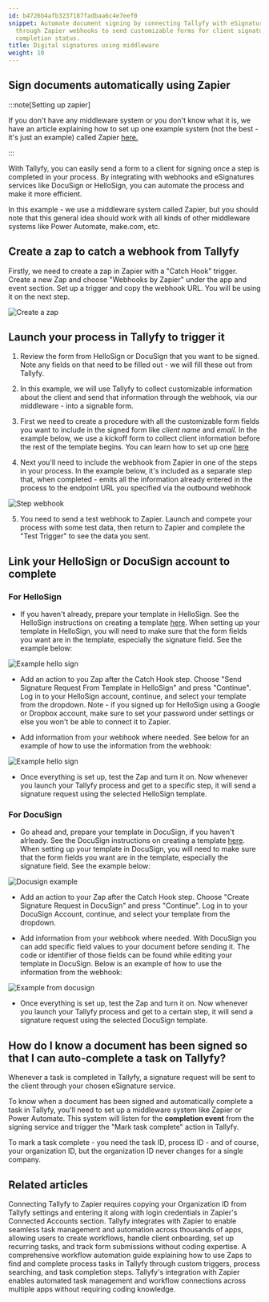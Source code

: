 ```yaml
---
id: b4726b4afb3237187fadbaa6c4e7eef0
snippet: Automate document signing by connecting Tallyfy with eSignature services
  through Zapier webhooks to send customizable forms for client signatures and track
  completion status.
title: Digital signatures using middleware
weight: 10
---
```


## Sign documents automatically using Zapier

:::note[Setting up zapier]

If you don't have any middleware system or you don't know what it is, we have an article explaining how to set up one example system (not the best - it's just an example) called Zapier [here.](/products/pro/integrations/middleware/zapier/how-to-connect-your-tallyfy-account-to-zapier/)

:::

With Tallyfy, you can easily send a form to a client for signing once a step is completed in your process. By integrating with webhooks and eSignatures services like DocuSign or HelloSign, you can automate the process and make it more efficient.

In this example - we use a middleware system called Zapier, but you should note that this general idea should work with all kinds of other middleware systems like Power Automate, make.com, etc.

## Create a zap to catch a webhook from Tallyfy

Firstly, we need to create a zap in Zapier with a "Catch Hook" trigger. Create a new Zap and choose "Webhooks by Zapier" under the app and event section. Set up a trigger and copy the webhook URL. You will be using it on the next step.

![Create a zap](https://screenshots.tallyfy.com/auto-sign-zapier-1.png)

## Launch your process in Tallyfy to trigger it

1. Review the form from HelloSign or DocuSign that you want to be signed. Note any fields on that need to be filled out - we will fill these out from Tallyfy.

2. In this example, we will use Tallyfy to collect customizable information about the client and send that information through the webhook, via our middleware - into a signable form.

3. First we need to create a procedure with all the customizable form fields you want to include in the signed form like _client name_ and _email_. In the example below, we use a kickoff form to collect client information before the rest of the template begins. You can learn how to set up one [here](/products/pro/launching/triggers/kick-off-forms/)

4. Next you'll need to include the webhook from Zapier in one of the steps in your process. In the example below, it's included as a separate step that, when completed - emits all the information already entered in the process to the endpoint URL you specified via the outbound webhook

![Step webhook](https://screenshots.tallyfy.com/tallyfy%2Fpro%2Fdesktop-light-step-webhook.png)

5. You need to send a test webhook to Zapier. Launch and compete your process with some test data, then return to Zapier and complete the "Test Trigger" to see the data you sent.

## Link your HelloSign or DocuSign account to complete

### For HelloSign

- If you haven't already, prepare your template in HelloSign. See the HelloSign instructions on creating a template [here](https://faq.hellosign.com/hc/en-us/articles/211241477-How-to-create-a-template). When setting up your template in HelloSign, you will need to make sure that the form fields you want are in the template, especially the signature field. See the example below:

![Example hello sign](https://screenshots.tallyfy.com/auto-sign-zapier-5.png)

- Add an action to you Zap after the Catch Hook step. Choose "Send Signature Request From Template in HelloSign" and press "Continue". Log in to your HelloSign account, continue, and select your template from the dropdown. Note - if you signed up for HelloSign using a Google or Dropbox account, make sure to set your password under settings or else you won't be able to connect it to Zapier.

- Add information from your webhook where needed. See below for an example of how to use the information from the webhook:

![Example hello sign](https://screenshots.tallyfy.com/auto-sign-zapier-6.png)

- Once everything is set up, test the Zap and turn it on. Now whenever you launch your Tallyfy process and get to a specific step, it will send a signature request using the selected HelloSign template.

### For DocuSign

- Go ahead and, prepare your template in DocuSign, if you haven't alrleady. See the DocuSign instructions on creating a template [here](https://support.docusign.com/s/document-item?bundleId=xry1643227563338&topicId=uab1578456394214.html&_LANG=enus&language=en_US&rsc_301). When setting up your template in DocuSign, you will need to make sure that the form fields you want are in the template, especially the signature field. See the example below:

![Docusign example](https://screenshots.tallyfy.com/auto-sign-zapier-7.png)

- Add an action to your Zap after the Catch Hook step. Choose "Create Signature Request in DocuSign" and press "Continue". Log in to your DocuSign Account, continue, and select your template from the dropdown.

- Add information from your webhook where needed. With DocuSign you can add specific field values to your document before sending it. The code or identifier of those fields can be found while editing your template in DocuSign. Below is an example of how to use the information from the webhook:

![Example from docusign](https://screenshots.tallyfy.com/auto-sign-zapier-8.png)

- Once everything is set up, test the Zap and turn it on. Now whenever you launch your Tallyfy process and get to a certain step, it will send a signature request using the selected DocuSign template.

## How do I know a document has been signed so that I can auto-complete a task on Tallyfy?

Whenever a task is completed in Tallyfy, a signature request will be sent to the client through your chosen eSignature service.

To know when a document has been signed and automatically complete a task in Tallyfy, you'll need to set up a middleware system like Zapier or Power Automate. This system will listen for the **completion event** from the signing service and trigger the "Mark task complete" action in Tallyfy.

To mark a task complete - you need the task ID, process ID - and of course, your organization ID, but the organization ID never changes for a single company.


## Related articles
<CardGrid>
<LinkTitleCard header="<b>Zapier > Connect Tallyfy to Zapier</b>" href="/products/pro/integrations/middleware/zapier/how-to-connect-your-tallyfy-account-to-zapier/" > Connecting Tallyfy to Zapier requires copying your Organization ID from Tallyfy settings and entering it along with login credentials in Zapier's Connected Accounts section. </LinkTitleCard>
<LinkTitleCard header="<b>Zapier > Tallyfy & Zapier</b>" href="/products/pro/integrations/middleware/zapier/how-can-i-improve-task-management-with-tallyfy/" > Tallyfy integrates with Zapier to enable seamless task management and automation across thousands of apps, allowing users to create workflows, handle client onboarding, set up recurring tasks, and track form submissions without coding expertise. </LinkTitleCard>
<LinkTitleCard header="<b>Zapier > Automate tasks in Tallyfy using zaps</b>" href="/products/pro/integrations/middleware/zapier/how-to-automate-tasks-in-tallyfy-using-zaps/" > A comprehensive workflow automation guide explaining how to use Zaps to find and complete process tasks in Tallyfy through custom triggers, process searching, and task completion steps. </LinkTitleCard>
<LinkTitleCard header="<b>Middleware > Zapier</b>" href="/products/pro/integrations/middleware/zapier/" > Tallyfy's integration with Zapier enables automated task management and workflow connections across multiple apps without requiring coding knowledge. </LinkTitleCard>
</CardGrid>